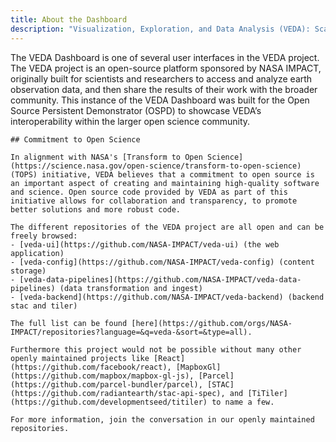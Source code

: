```yaml
---
title: About the Dashboard
description: "Visualization, Exploration, and Data Analysis (VEDA): Scalable and Interactive System for Science Data."
---
```


<Block>
  <Prose>
    The VEDA Dashboard is one of several user interfaces in the VEDA project. The VEDA project is an open-source platform sponsored by NASA IMPACT, originally built for scientists and researchers to access and analyze earth observation data, and then share the results of their work with the broader community. This instance of the VEDA Dashboard was built for the Open Source Persistent Demonstrator (OSPD) to showcase VEDA’s interoperability within the larger open science community. 

    ## Commitment to Open Science

    In alignment with NASA's [Transform to Open Science](https://science.nasa.gov/open-science/transform-to-open-science) (TOPS) initiative, VEDA believes that a commitment to open source is an important aspect of creating and maintaining high-quality software and science. Open source code provided by VEDA as part of this initiative allows for collaboration and transparency, to promote better solutions and more robust code.

    The different repositories of the VEDA project are all open and can be freely browsed:
    - [veda-ui](https://github.com/NASA-IMPACT/veda-ui) (the web application)
    - [veda-config](https://github.com/NASA-IMPACT/veda-config) (content storage)
    - [veda-data-pipelines](https://github.com/NASA-IMPACT/veda-data-pipelines) (data transformation and ingest)
    - [veda-backend](https://github.com/NASA-IMPACT/veda-backend) (backend stac and tiler)
    
    The full list can be found [here](https://github.com/orgs/NASA-IMPACT/repositories?language=&q=veda-&sort=&type=all).
    
    Furthermore this project would not be possible without many other openly maintained projects like [React](https://github.com/facebook/react), [MapboxGl](https://github.com/mapbox/mapbox-gl-js), [Parcel](https://github.com/parcel-bundler/parcel), [STAC](https://github.com/radiantearth/stac-api-spec), and [TiTiler](https://github.com/developmentseed/titiler) to name a few.

    For more information, join the conversation in our openly maintained repositories.

  </Prose>
</Block>
